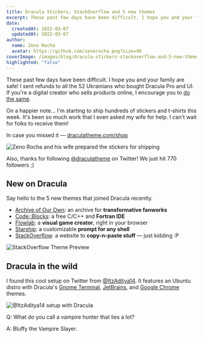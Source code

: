 ```yaml
---
title: Dracula Stickers, StackOverflow and 5 new themes
excerpt: These past few days have been difficult. I hope you and your family are safe!
date:
  createdAt: 2022-03-07
  updatedAt: 2022-03-07
author:
  name: Zeno Rocha
  avatar: https://github.com/zenorocha.png?size=48
coverImage: /images/blog/dracula-stickers-stackoverflow-and-5-new-themes-a.png
highlighted: "false"
---
```


These past few days have been difficult. I hope you and your family are safe! I sent refunds to all the 52 Ukrainians who bought Dracula Pro and UI. If you're a digital creator who sells products online, I encourage you to [do the same](https://twitter.com/zenorocha/status/1499036560234221571).

On a happier note... I'm starting to ship hundreds of stickers and t-shirts this week. It's been so much work that I even asked my wife for help. I can't wait for folks to receive them!

In case you missed it — [draculatheme.com/shop](https://draculatheme.com/shop)

![Zeno Rocha and his wife prepared the stickers for shipping](/images/blog/dracula-stickers-stackoverflow-and-5-new-themes-a.png)

Also, thanks for following [@draculatheme](https://twitter.com/draculatheme) on Twitter! We just hit 770 followers ;)

## New on Dracula

Say hello to the 5 new themes that joined Dracula recently.

- [Archive of Our Own](/archive-of-our-own): an archive for **transformative fanworks**
- [Code::Blocks](/codeblocks): a free C/C++ and **Fortran IDE**
- [Flowlab](/flowlab): a **visual game creator**, right in your browser
- [Starship](/starship): a customizable **prompt for any shell**
- [StackOverflow](/stackoverflow): a website to **copy-n-paste stuff** — just kidding :P

![StackOverflow Theme Preview](/images/blog/dracula-stickers-stackoverflow-and-5-new-themes-b.png)

## Dracula in the wild

I found this cool setup on Twitter from [@ItzAditya14](https://twitter.com/ItzAditya14/status/1495739451796074509). It features an Ubuntu distro with Dracula's [Gnome Terminal](/gnome-terminal), [JetBrains](/jetbrains), and [Google Chrome](/chrome) themes.

![@ItzAditya14 setup with Dracula](/images/blog/dracula-stickers-stackoverflow-and-5-new-themes-c.png)

Q: What do you call a vampire hunter that lies a lot?

A: Bluffy the Vampire Slayer.
